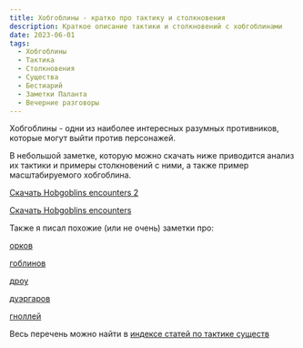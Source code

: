 ```yaml
---
title: Хобгоблины - кратко про тактику и столкновения
description: Краткое описание тактики и столкновений с хобгоблинами
date: 2023-06-01
tags:
  - Хобгоблины
  - Тактика
  - Столкновения
  - Существа
  - Бестиарий
  - Заметки Паланта
  - Вечерние разговоры
---
```


Хобгоблины - одни из наиболее интересных разумных противников, которые могут выйти против персонажей.

В небольшой заметке, которую можно скачать ниже приводится анализ их тактики и примеры столкновений с ними, а также пример масштабируемого хобгоблина.

[Скачать Hobgoblins encounters 2](https://cyborgsandmages.com/files/downloads/Hobgoblins-encounters-2.pdf)

[Скачать Hobgoblins encounters](https://cyborgsandmages.com//files/downloads/Hobgoblins-encounters.docx)

Также я писал похожие (или не очень) заметки про:

[орков](https://cyborgsandmages.com/posts/articles/orcs-tactics-lore-encounters)

[гоблинов](https://cyborgsandmages.com/posts/articles/goblins-tactics-lore-encounters)

[дроу](https://cyborgsandmages.com/posts/articles/drow-tactics-lore-encounters)

[дуэргаров](https://cyborgsandmages.com/posts/articles/duergars-tactics-lore-encounters)

[гноллей](https://cyborgsandmages.com/posts/articles/gnolls-tactics-lore-encounters)

Весь перечень можно найти в [индексе статей по тактике существ](https://cyborgsandmages.com/posts/articles/bestiary-tactics-index)